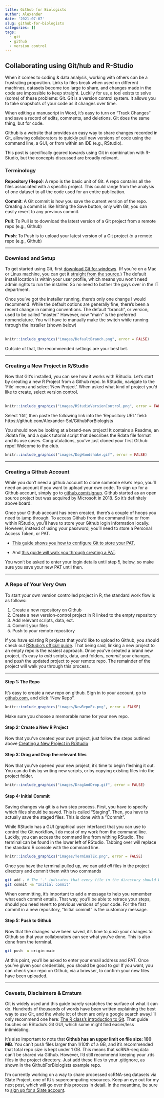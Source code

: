 ```yaml
---
title: Github for Biologists
author: Alexander
date: '2021-07-07'
slug: github-for-biologists
categories: []
tags:
  - git
  - github
  - version control
---
```


## Collaborating using Git/hub and R-Studio

When it comes to coding & data analysis, working with others can be a frustrating proposition. Links to files break when used on different machines, datasets become too large to share, and changes made in the code are impossible to keep straight. Luckily for us, a tool exists to solve (some) of these problems: Git. Git is a version control system. It allows you to take snapshots of your code as it changes over time. 

When editing a manuscript in Word, it's easy to turn on "Track Changes" and save a record of edits, comments, and deletions. Git does the same thing, but for code. 

Github is a website that provides an easy way to share changes recorded in Git, allowing collaborators to quickly pull new versions of code using the command line, a GUI, or from within an IDE (e.g., RStudio).

This post is specifically geared towards using Git in combination with R-Studio, but the concepts discussed are broadly relevant.

### Terminology

**Repository (Repo)**: A repo is the basic unit of Git. A repo contains all the files associated with a specific project. This could range from the analysis of one dataset to all the code used for an entire publication.

**Commit**: A Git commit is how you save the current version of the repo. Creating a commit is like hitting the Save button, only with Git, you can easily revert to any previous commit.

**Pull**: To Pull is to download the latest version of a Git project from a remote repo (e.g., Github)

**Push**: To Push is to upload your latest version of a Git project _to_ a remote repo (e.g., Github)

-----

### Download and Setup

To get started using Git, first [download Git for windows](https://gitforwindows.org/). (If you're on a Mac or Linux machine, you can get it [straight from the source](https://git-scm.com/downloads).) The default install location is within your user profile, which means you won't need admin rights to run the installer. So no need to bother the guys over in the IT department. 

Once you've got the installer running, there's only one change I would recommend. While the default options are generally fine, there's been a recent change in naming conventions. The default "branch", or version, used to be called "master." However, now "main" is the preferred nomenclature. You will have to manually make the switch while running through the installer (shown below)
<br></br>
```r
knitr::include_graphics("images/DefaultBranch.png", error = FALSE)
```

Outside of that, the recommended settings are your best bet. 

-----

### Creating a New Project in R/Studio

Now that Git's installed, you can see how it works with RStudio. Let's start by creating a new R Project from a Github repo. In RStudio, navigate to the 'File' menu and select 'New Project'. When asked what kind of project you'd like to create, select version control.
<br></br>

```r
knitr::include_graphics("images/RStudioVersionControl.png", error = FALSE)
```

Select 'Git', then paste the following link into the 'Repository URL' field: https://github.com/Alexander-Sol/GithubForBiologists 

You should now be looking at a brand-new project! It contains a Readme, an .Rdata file, and a quick tutorial script that describes the Rdata file format and its use cases. Congratulations, you've just cloned your first Github repo! Welcome to the club.

```r
knitr::include_graphics("images/DogHandshake.gif", error = FALSE)
```

-----

### Creating a Github Account 

While you don't need a github account to clone someone else's repo, you'll need an account if you want to upload your own code. To sign up for a Github account, simply go to [github.com/signup](https://github.com/signup). Github started as an open source project but was acquired by Microsoft in 2018. So it's definitely above board. 

Once your Github account has been created, there's a couple of hoops you need to jump through. To access Github from the command line or from within RStudio, you'll have to store your Github login information locally. However, instead of using your password, you'll need to store a Personal Access Token, or PAT. 

- [This guide shows you how to configure Git to store your PAT.](https://docs.github.com/en/get-started/getting-started-with-git/caching-your-github-credentials-in-git)

- And [this guide will walk you through creating a PAT](https://docs.github.com/en/github/authenticating-to-github/keeping-your-account-and-data-secure/creating-a-personal-access-token). 

You won't be asked to enter your login details until step 5, below, so make sure you save your new PAT until then.


-----

### A Repo of Your Very Own

To start your own version controlled project in R, the standard work flow is as follows: 

1. Create a new repository on Github
2. Create a new version-control project in R linked to the empty repository
3. Add relevant scripts, data, ect.
4. Commit your files
5. Push to your remote repository

If you have existing R projects that you'd like to upload to Github, you should check out [RStudio's official guide](https://support.rstudio.com/hc/en-us/articles/200532077-Version-Control-with-Git-and-SVN). That being said, linking a new project to an empty repo is the easiest approach. Once you've created a brand new project, it's easy to *add* scripts, data, and folders, *commit* your changes, and *push* the updated project to your remote repo. The remainder of the project will walk you through this process.

----

#### Step 1: The Repo

It's easy to create a new repo on github. Sign in to your account, go to [github.com](https://github.com), and click "New Repo".

```r
knitr::include_graphics("images/NewRepoEx.png", error = FALSE)
```

Make sure you choose a memorable name for your new repo.


#### Step 2: Create a New R Project

Now that you've created your own project, just follow the steps outlined above [Creating a New Project in R/Studio]


#### Step 3: Drag and Drop the relevant files

Now that you've opened your new project, it's time to begin fleshing it out. You can do this by writing new scripts, or by copying existing files into the project folder. 

```r
knitr::include_graphics("images/DragAndDrop.gif", error = FALSE)
```


#### Step 4: Initial Commit

Saving changes via git is a two step process. First, you have to specify which files should be saved. This is called "Staging". Then, you have to actually save the staged files. This is done with a "Commit". 

While RStudio has a GUI (graphical user interface) that you can use to control the Git workflow, I do most of my work from the command line. Luckily, you can access the command line from withing RStudio. The terminal can be found in the lower left of RStudio. Tabbing over will replace the standard R console with the command line. 

```r
knitr::include_graphics("images/TerminalEx.png", error = FALSE)
```

Once you have the terminal pulled up, we can add _all_ files in the project directory and commit them with two commands

```bash
git add . # The '.' indicates that every file in the directory should be staged
git commit -m "Initial commit"
```

When committing, it's important to add a message to help you remember what each commit entails. That way, you'll be able to retrace your steps, should you need revert to previous versions of your code. For the first commit in a new repository, "Initial commit" is the customary message. 


#### Step 5: Push to Github

Now that the changes have been saved, it's time to _push_ your changes to Github so that your collaborators can see what you've done. This is also done from the terminal.

```bash
git push -u origin main
```

At this point, you'll be asked to enter your email address and PAT. Once you've given your credentials, you should be good to go! If you want, you can check your repo on Github, via a browser, to confirm your new files have been uploaded.

-----

### Caveats, Disclaimers & Erratum

Git is widely used and this guide barely scratches the surface of what it can do. Hundreds of thousands of words have been written explaining the best way to use Git, and the whole lot of them are only a google search away.I'll only recommend one here: [The R class's introduction to Git](https://r-bio.github.io/intro-git-rstudio/). That guide touches on RStudio's Git GUI, which some might find easier/less intimidating. 

It's also important to note that **Github has an upper limit on file size: 100 MB**. You can't push files larger than 1/10th of a GB, and it's recommended that total repo size is kept under 1 GB. This means that scRNA-seq data can't be shared via Github. However, I'd still recommend keeping your .rds files in the project directory. Just add these files to your .gitignore, as shown in the GithubForBiologists example repo.

I'm currently working on a way to share processed scRNA-seq datasets via Slate Project, one of IU's supercomputing resources. Keep an eye out for my next post, which will go over this process in detail. In the meantime, be sure to [sign up for a Slate account](/supercomputing-for-the-rest-of-us/#creating-a-carbonate-account).



